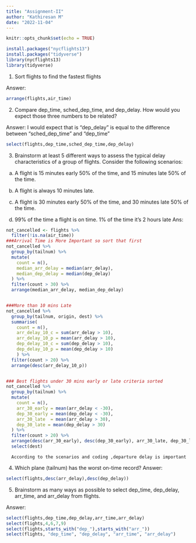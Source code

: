 ---
title: "Assignment-II"
author: "Kathiresan M"
date: "2022-11-04"
---

```{r setup, include=FALSE}
knitr::opts_chunk$set(echo = TRUE)

```


```{r}
install.packages("nycflights13")
install.packages("tidyverse")
library(nycflights13)
library(tidyverse)

```
1.	Sort flights to find the fastest flights

Answer:
```{r}
arrange(flights,air_time)
```

2.	Compare dep_time, sched_dep_time, and dep_delay. How would you expect those three numbers to be related?


Answer:
 I would expect that is "dep_delay" is equal to the difference between "sched_dep_time" and "dep_time"


```{r}
select(flights,dep_time,sched_dep_time,dep_delay)
```

3.	Brainstorm at least 5 different ways to assess the typical delay characteristics of a group of flights. Consider the following scenarios:


  a.	A flight is 15 minutes early 50% of the time, and 15 minutes late 50% of the time.

  b.	A flight is always 10 minutes late.


  c.	A flight is 30 minutes early 50% of the time, and 30 minutes late 50% of the time.

  d.	99% of the time a flight is on time. 1% of the time it’s 2 hours late
Ans:
```{r}

not_cancelled <- flights %>%
  filter(!is.na(air_time))
###Arrival Time is More Important so sort that first
not_cancelled %>%
  group_by(tailnum) %>%
  mutate(
    count = n(),
    median_arr_delay = median(arr_delay),
    median_dep_delay = median(dep_delay)
  ) %>%
  filter(count > 30) %>%
  arrange(median_arr_delay, median_dep_delay)


###More than 10 mins Late
not_cancelled %>%
  group_by(tailnum, origin, dest) %>%
  summarise(
    count = n(),
    arr_delay_10_c = sum(arr_delay > 10),  
    arr_delay_10_p = mean(arr_delay > 10),  
    dep_delay_10_c = sum(dep_delay > 10),
    dep_delay_10_p = mean(dep_delay > 10)  
    ) %>%
  filter(count > 20) %>%
  arrange(desc(arr_delay_10_p))


### Best flights under 30 mins early or late criteria sorted 
not_cancelled %>%
  group_by(tailnum) %>%
  mutate(
    count = n(),
    arr_30_early = mean(arr_delay < -30),
    dep_30_early = mean(dep_delay < -30),
    arr_30_late  = mean(arr_delay > 30),
    dep_30_late = mean(dep_delay > 30)
  ) %>%
  filter(count > 20) %>%
  arrange(desc(arr_30_early), desc(dep_30_early), arr_30_late, dep_30_late) %>%
  select(dest)
```
      According to the scenarios and coding ,departure delay is important



4.	Which plane (tailnum) has the worst on-time record?
Answer:
```{r}
select(flights,desc(arr_delay),desc(dep_delay))
```



5.	Brainstorm as many ways as possible to select dep_time, dep_delay, arr_time, and arr_delay from flights.

Answer:
```{r}
select(flights,dep_time,dep_delay,arr_time,arr_delay)
select(flights,4,6,7,9)
select(flights,starts_with("dep_"),starts_with("arr_"))
select(flights, "dep_time", "dep_delay", "arr_time", "arr_delay")



```


